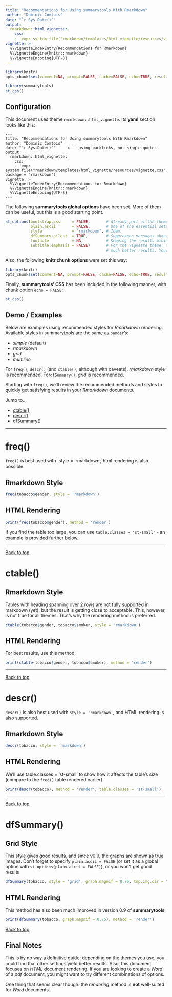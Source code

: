 ```yaml
---
title: "Recommendations for Using summarytools With Rmarkdown"
author: "Dominic Comtois"
date: "`r Sys.Date()`"
output: 
  rmarkdown::html_vignette: 
    css: 
    - !expr system.file("rmarkdown/templates/html_vignette/resources/vignette.css", package = "rmarkdown")
vignette: >
  %\VignetteIndexEntry{Recommendations for Rmarkdown}
  %\VignetteEngine{knitr::rmarkdown}
  %\VignetteEncoding{UTF-8}
---
```


```r
library(knitr)
opts_chunk$set(comment=NA, prompt=FALSE, cache=FALSE, echo=TRUE, results='asis')
```
```r
library(summarytools)
st_css()
```


## Configuration

This document uses theme `rmarkdown::html_vignette`. Its **yaml** section 
looks like this:

```
---
title: "Recommendations for Using summarytools With Rmarkdown"
author: "Dominic Comtois"
date: "'r Sys.Date()'"     <--- using backticks, not single quotes
output: 
  rmarkdown::html_vignette: 
    css: 
    - !expr system.file("rmarkdown/templates/html_vignette/resources/vignette.css", package = "rmarkdown")
vignette: >
  %\VignetteIndexEntry{Recommendations for Rmarkdown}
  %\VignetteEngine{knitr::rmarkdown}
  %\VignetteEncoding{UTF-8}
---
```

The following **summarytools global options** have been set. More of them can
be useful, but this is a good starting point.
```r
st_options(bootstrap.css     = FALSE,       # Already part of the theme so no need for it
           plain.ascii       = FALSE,       # One of the essential settings
           style             = "rmarkdown", # Idem.
           dfSummary.silent  = TRUE,        # Suppresses messages about temporary files
           footnote          = NA,          # Keeping the results minimalistic
           subtitle.emphasis = FALSE)       # For the vignette theme, this gives
                                            # much better results. Your mileage may vary.
``` 

Also, the following **knitr chunk options** were set this way:
```r
library(knitr)
opts_chunk$set(comment=NA, prompt=FALSE, cache=FALSE, echo=TRUE, results='asis')
```

Finally, **summarytools' CSS** has been included in the following manner, with
chunk option `echo = FALSE`:
```r
st_css()
```

## Demo / Examples

Below are examples using recommended styles for *Rmarkdown* rendering. Available
styles in summarytools are the same as `pander`'s: 

- _simple_ (default)  
- _rmarkdown_  
- _grid_  
- _multiline_  
 
For `freq()`, `descr()` (and `ctable()`, although with caveats), _rmarkdown_ 
style is recommended. For`dfSummary()`, _grid_ is recommended.
 
Starting with `freq()`, we'll review the recommended methods and styles to 
quickly get satisfying results in your _Rmarkdown_ documents.

Jump to...

- [ctable()](#ctable)  
- [descr()](#descr)  
- [dfSummary()](#dfsummary)  


--------------------------------------------------------------------------------

# freq()

`freq()` is best used with `style = 'rmarkdown'; html rendering is also 
possible.

## Rmarkdown Style
```r
freq(tobacco$gender, style = 'rmarkdown')
```


## HTML Rendering
```r
print(freq(tobacco$gender), method = 'render')
```

If you find the table too large, you can use `table.classes = 'st-small'` - an 
example is provided further below.

--------------------------------------------------------------------------------

<a href="#top">Back to top</a>

# ctable() {#ctable}

## Rmarkdown Style

Tables with heading spanning over 2 rows are not fully supported in markdown 
(yet), but the result is getting close to acceptable. This, however, is not
true for all themes. That's why the rendering method is preferred.

```r
ctable(tobacco$gender, tobacco$smoker, style = 'rmarkdown')
```

## HTML Rendering

For best results, use this method.

```r
print(ctable(tobacco$gender, tobacco$smoker), method = 'render')
```

--------------------------------------------------------------------------------
 
<a href="#top">Back to top</a>
 
# descr() {#descr}
`descr()` is also best used with `style = 'rmarkdown'`, and HTML rendering is 
also supported.

## Rmarkdown Style
```r
descr(tobacco, style = 'rmarkdown')
```


## HTML Rendering

We'll use table.classes = 'st-small' to show how it affects the table's size
(compare to the `freq()` table rendered earlier).

```r
print(descr(tobacco), method = 'render', table.classes = 'st-small')
```
 
--------------------------------------------------------------------------------

<a href="#top">Back to top</a>

# dfSummary() {#dfsummary}

## Grid Style

This style gives good results, and since v0.9, the graphs are shown as true 
images. Don't forget to specify `plain.ascii = FALSE` (or set it as a global
option with `st_options(plain.ascii = FALSE)`), or you won't get good results.

```r
dfSummary(tobacco, style = 'grid', graph.magnif = 0.75, tmp.img.dir = "/tmp")
```

## HTML Rendering

This method has also been much improved in version 0.9 of **summarytools**.

```r
print(dfSummary(tobacco, graph.magnif = 0.75), method = 'render')
```

<a href="#top">Back to top</a>

## Final Notes

This is by no way a definitive guide; depending on the themes you use, 
you could find that other settings yield better results. Also, this document
focuses on _HTML_ document rendering. If you are looking to create a _Word_ of a 
_pdf_ document, you might want to try different combinations of options.

One thing that seems clear though: the _rendering_ method is **not** well-suited
for _Word_ documents.